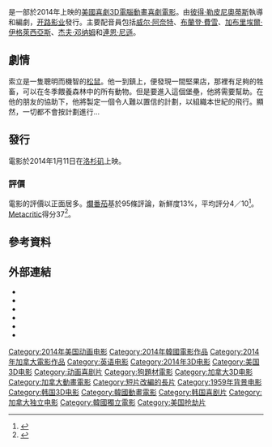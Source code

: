 {{noteTA
|G1=Movie
|1=zh-cn:抢劫坚果店;zh-tw:堅果行動;zh-hk:古惑松鼠之飢餓任務;
}}
{{Infobox film
| name = 抢劫坚果店
| distributor = [[开路影业|开路影业]]
| cn_name = 抢劫坚果店
| 電影原名 = ''The Nut Job''
| gross = $120.9億美元<ref name=BOM>{{cite web |url = https://www.boxofficemojo.com/title/tt1821658/ |title = The Nut Job (2014) |website = Box Office Mojo |date = January 17, 2014 |access-date = December 21, 2014 |archive-date = 2022-01-20 |archive-url = https://web.archive.org/web/20220120211207/https://www.boxofficemojo.com/title/tt1821658/ }}</ref>
| budget = $43萬美元<ref name=psynutjob />
| language = [[英语|英语]]
| country = {{CAN}}<br />{{KOR}}<ref name="psynutjob">{{cite news|title = PSY to Cameo in New Animation Movie "The Nut Job"|url = http://www.soompi.com/2013/12/19/psy-to-cameo-in-new-animation-movie-the-nut-job/|access-date = December 20, 2013|newspaper = Soompi|date = December 19, 2013|archive-date = 2017-07-09|archive-url = https://web.archive.org/web/20170709160700/https://www.soompi.com/2013/12/19/psy-to-cameo-in-new-animation-movie-the-nut-job/|dead-url = no}}</ref><ref name="variety-review">{{cite magazine |author = Peter Debruge |url = https://variety.com/2014/film/reviews/film-review-the-nut-job-1201045462/ |title = ‘The Nut Job’ Review: Squirrely Heist Movie Is No Match for Scrat |magazine = Variety |date = January 11, 2014 |access-date = January 17, 2014 |archive-date = 2020-09-25 |archive-url = https://web.archive.org/web/20200925220618/https://variety.com/2014/film/reviews/film-review-the-nut-job-1201045462/ |dead-url = no }}</ref><br />{{USA}}<ref>{{cite web|url=http://www.screendaily.com/reviews/the-latest/the-nut-job/5065257.article|title=The Nut Job|work=[[Screen_International|Screen International]]|date=January 11, 2014|access-date=2021-03-09|archive-date=2020-10-11|archive-url=https://web.archive.org/web/20201011194313/https://www.screendaily.com/reviews/the-latest/the-nut-job/5065257.article|dead-url=no}}{{subscription required}}</ref>
| runtime = 86分鐘<ref name=THRReview>{{cite news|last = Rechtshaffen|first = Michael|title = The Nut Job: Film Review|url = https://www.hollywoodreporter.com/movie/nut-job/review/669715|access-date = January 12, 2014|newspaper = The Hollywood Reporter|date = January 11, 2014|archive-date = 2015-09-24|archive-url = https://web.archive.org/web/20150924163120/http://www.hollywoodreporter.com/movie/nut-job/review/669715|dead-url = no}}</ref><ref>{{cite web | url=https://bbfc.co.uk/releases/nut-job-film-0 | title=''The Nut Job'' [2D] (U) | work=[[British_Board_of_Film_Classification|British Board of Film Classification]] | date=June 16, 2014 | access-date=November 16, 2014 | archive-date=2019-10-28 | archive-url=https://web.archive.org/web/20191028184125/https://bbfc.co.uk/releases/nut-job-film-0 | dead-url=no }}</ref>
| released = {{Film date|2014|01|11|[[洛杉矶|洛杉矶]]|2014|01|17|美國和加拿大|2014|01|29|南韓}}
| studio = {{Plainlist|
* Red Rover International<ref name=thr>{{cite news |url = https://www.hollywoodreporter.com/movie/nut-job/review/669715 |title = The Nut Job Review |work = The Hollywood Reporter |access-date = January 17, 2014 |first = Michael |last = Rechtshaffen |archive-date = 2015-09-24 |archive-url = https://web.archive.org/web/20150924163120/http://www.hollywoodreporter.com/movie/nut-job/review/669715 |dead-url = no }}</ref>
* [[ToonBox_Entertainment|ToonBox Entertainment]]<ref name=thr/>
* Gulfstream Pictures<ref name=thr/>
}}
| caption = 電影海報
| editing = 保羅·亨特
| music = [[保羅·英特森|保羅·英特森]]
| starring = {{Plainlist|
* [[威尔·阿奈特|威尔·阿奈特]]
* [[布蘭登·費雪|布蘭登·費雪]]
* [[連恩·尼遜|連恩·尼遜]]
* [[凱瑟琳·海格|凱瑟琳·海格]]
* [[斯蒂芬·朗_(演员)|斯蒂芬·朗]]
* [[玛雅·鲁道夫|玛雅·鲁道夫]]
* [[杰夫·邓纳姆|杰夫·邓纳姆]]
* [[加布里埃爾·伊格萊西亞斯|加布里埃爾·伊格萊西亞斯]]
* [[莎拉·蓋登|莎拉·蓋登]] 
}}
| based_on = {{based on|''Surly Squirrel''|彼得·勒皮尼奧蒂斯}}
| story = 彼得·勒皮尼奧蒂斯
| screenplay = {{Plainlist|
* 彼得·勒皮尼奧蒂斯
* 洛恩·卡梅倫
}}
| producer = {{Plainlist|
* 格雷厄姆·莫洛伊
* Woo-Kyung Jung
}}
| director = [[彼得·莱佩尼奥蒂斯|彼得·莱佩尼奥蒂斯]]
| 臺灣片名 = 坚果行动
| hk_name =古惑松鼠之飢餓任務
}}
{{作品名稱|cn=抢劫坚果店|hk=古惑松鼠之飢餓任務|tw=坚果行动|name=''The Nut Job''}}是一部於2014年上映的[[美國|美國]][[喜劇片|喜劇]][[三維電影|3D]][[计算机动画|電腦動畫]][[喜劇電影|喜劇電影]]。由[[彼得·勒皮尼奧蒂斯|彼得·勒皮尼奧蒂斯]]執導和編劇，[[开路影业|开路影业]]發行。主要配音員包括[[威尔·阿奈特|威尔·阿奈特]]、[[布蘭登·費雪|布蘭登·費雪]]、[[加布里埃爾·伊格萊西亞斯|加布里埃爾·伊格萊西亞斯]]、[[杰夫·邓纳姆|杰夫·邓纳姆]]和[[連恩·尼遜|連恩·尼遜]]。

== 劇情 ==
索立是一隻聰明而機智的[[松鼠|松鼠]]。他一到鎮上，便發現一間堅果店，那裡有足夠的牲畜，可以在冬季餵養森林中的所有動物。但是要進入這個堡壘，他將需要幫助。在他的朋友的協助下，他將製定一個令人難以置信的計劃，以組織本世紀的飛行。顯然，一切都不會按計劃進行...

== 發行 ==
電影於2014年1月11日在[[洛杉矶|洛杉矶]]上映。
=== 評價 ===
電影的評價以正面居多。[[爛番茄|爛番茄]]基於95條評論，新鮮度13%，平均評分4／10<ref>{{Citation|title=The Nut Job (2014)|url=https://www.rottentomatoes.com/m/the_nut_job|accessdate=2021-03-09|language=en|archive-date=2021-01-17|archive-url=https://web.archive.org/web/20210117045412/https://www.rottentomatoes.com/m/the_nut_job|dead-url=no}}</ref>。[[Metacritic|Metacritic]]得分37<ref>{{Citation|title=The Nut Job|url=https://www.metacritic.com/movie/the-nut-job|accessdate=2021-03-09|archive-date=2020-09-16|archive-url=https://web.archive.org/web/20200916205445/https://www.metacritic.com/movie/the-nut-job|dead-url=no}}</ref>。

== 參考資料 ==
<references />

== 外部連結 ==
* {{IMDb title|1821658}}
* {{bcdb title|150732}}
* {{Metacritic film|the-nut-job}}
* {{Rotten Tomatoes|the_nut_job}}
* {{mojo title|nutjob}}
* {{Douban}}

[[Category:2014年美国动画电影|Category:2014年美国动画电影]]
[[Category:2014年韓國電影作品|Category:2014年韓國電影作品]]
[[Category:2014年加拿大電影作品|Category:2014年加拿大電影作品]]
[[Category:英语电影|Category:英语电影]]
[[Category:2014年3D电影|Category:2014年3D电影]]
[[Category:美国3D电影|Category:美国3D电影]]
[[Category:动画喜剧片|Category:动画喜剧片]]
[[Category:狗題材電影|Category:狗題材電影]]
[[Category:加拿大3D电影|Category:加拿大3D电影]]
[[Category:加拿大動畫電影|Category:加拿大動畫電影]]
[[Category:短片改編的長片|Category:短片改編的長片]]
[[Category:1959年背景电影|Category:1959年背景电影]]
[[Category:韩国3D电影|Category:韩国3D电影]]
[[Category:韓國動畫電影|Category:韓國動畫電影]]
[[Category:韩国喜剧片|Category:韩国喜剧片]]
[[Category:加拿大独立电影|Category:加拿大独立电影]]
[[Category:韓國獨立電影|Category:韓國獨立電影]]
[[Category:美国抢劫片|Category:美国抢劫片]]